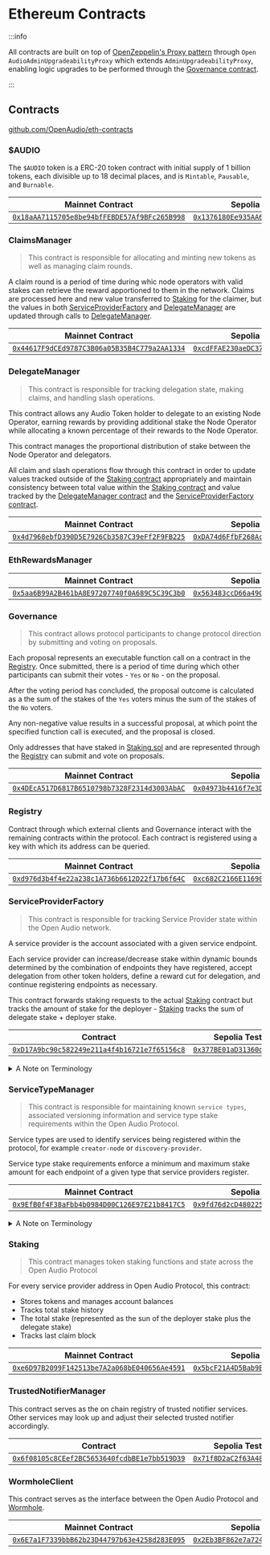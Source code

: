 # Ethereum Contracts

:::info

All contracts are built on top of
[OpenZeppelin's Proxy pattern](https://docs.openzeppelin.com/upgrades-plugins/1.x/proxies) through
`Open AudioAdminUpgradeabilityProxy` which extends `AdminUpgradeabilityProxy`, enabling logic upgrades
to be performed through the [Governance contract](#governance).

:::

## Contracts

[github.com/OpenAudio/eth-contracts](https://github.com/OpenAudio/eth-contracts)

### $AUDIO

The `$AUDIO` token is a ERC-20 token contract with initial supply of 1 billion tokens, each
divisible up to 18 decimal places, and is `Mintable`, `Pausable`, and `Burnable`.

| Mainnet Contract                                            | Sepolia Testnet Contract                                         |
| ----------------------------------------------------------- | ---------------------------------------------------------------- |
| [`0x18aAA7115705e8be94bfFEBDE57Af9BFc265B998`][Token] | [`0x1376180Ee935AA64A27780F4BE97726Df7B0e2B2`][Token_test] |

[Token]: https://etherscan.io/address/0x18aAA7115705e8be94bfFEBDE57Af9BFc265B998#code
[Token_test]: https://sepolia.etherscan.io/address/0x1376180Ee935AA64A27780F4BE97726Df7B0e2B2

### ClaimsManager

> This contract is responsible for allocating and minting new tokens as well as managing claim
> rounds.

A claim round is a period of time during whic node operators with valid stakes can retrieve the
reward apportioned to them in the network. Claims are processed here and new value transferred to
[Staking](#staking) for the claimer, but the values in both
[ServiceProviderFactory](#serviceproviderfactory) and [DelegateManager](#delegatemanager) are
updated through calls to [DelegateManager](#delegatemanager).

| Mainnet Contract                                              | Sepolia Testnet Contract                                           |
| ------------------------------------------------------------- | ------------------------------------------------------------------ |
| [`0x44617F9dCEd9787C3B06a05B35B4C779a2AA1334`][ClaimsManager] | [`0xcdFFAE230aeDC376478b16f369489A3b450fc2c8`][ClaimsManager_test] |

[ClaimsManager]: https://etherscan.io/address/0x44617F9dCEd9787C3B06a05B35B4C779a2AA1334#code
[ClaimsManager_test]:
  https://sepolia.etherscan.io/address/0xcdFFAE230aeDC376478b16f369489A3b450fc2c8

### DelegateManager

> This contract is responsible for tracking delegation state, making claims, and handling slash
> operations.

This contract allows any Audio Token holder to delegate to an existing Node Operator, earning
rewards by providing additional stake the Node Operator while allocating a known percentage of their
rewards to the Node Operator.

This contract manages the proportional distribution of stake between the Node Operator and
delegators.

All claim and slash operations flow through this contract in order to update values tracked outside
of the [Staking contract](#staking) appropriately and maintain consistency between total value
within the [Staking contract](#staking) and value tracked by the
[DelegateManager contract](#delegatemanager) and the
[ServiceProviderFactory contract](#serviceproviderfactory).

| Mainnet Contract                                                | Sepolia Testnet Contract                                             |
| --------------------------------------------------------------- | -------------------------------------------------------------------- |
| [`0x4d7968ebfD390D5E7926Cb3587C39eFf2F9FB225`][DelegateManager] | [`0xDA74d6FfbF268Ac441404f5a61f01103451E8697`][DelegateManager_test] |

[DelegateManager]: https://etherscan.io/address/0x4d7968ebfD390D5E7926Cb3587C39eFf2F9FB225#code
[DelegateManager_test]:
  https://sepolia.etherscan.io/address/0xDA74d6FfbF268Ac441404f5a61f01103451E8697

### EthRewardsManager

| Mainnet Contract                                                  | Sepolia Testnet Contract                                               |
| ----------------------------------------------------------------- | ---------------------------------------------------------------------- |
| [`0x5aa6B99A2B461bA8E97207740f0A689C5C39C3b0`][EthRewardsManager] | [`0x563483ccD66a49Ca730275F8cf37Dd3E6Da864f1`][EthRewardsManager_test] |

[EthRewardsManager]: https://etherscan.io/address/0x5aa6B99A2B461bA8E97207740f0A689C5C39C3b0#code
[EthRewardsManager_test]:
  https://sepolia.etherscan.io/address/0x563483ccD66a49Ca730275F8cf37Dd3E6Da864f1

### Governance

> This contract allows protocol participants to change protocol direction by submitting and voting
> on proposals.

Each proposal represents an executable function call on a contract in the [Registry](#registry).
Once submitted, there is a period of time during which other participants can submit their votes -
`Yes` or `No` - on the proposal.

After the voting period has concluded, the proposal outcome is calculated as a the sum of the stakes
of the `Yes` voters minus the sum of the stakes of the `No` voters.

Any non-negative value results in a successful proposal, at which point the specified function call
is executed, and the proposal is closed.

Only addresses that have staked in [Staking.sol](#staking) and are represented through the
[Registry](#registry) can submit and vote on proposals.

| Mainnet Contract                                           | Sepolia Testnet Contract                                        |
| ---------------------------------------------------------- | --------------------------------------------------------------- |
| [`0x4DEcA517D6817B6510798b7328F2314d3003AbAC`][Governance] | [`0x04973b4416f7e3D62374Ef8b5ABD4a98e4dD401C`][Governance_test] |

[Governance]: https://etherscan.io/address/0x4DEcA517D6817B6510798b7328F2314d3003AbAC#code
[Governance_test]: https://sepolia.etherscan.io/address/0x04973b4416f7e3D62374Ef8b5ABD4a98e4dD401C

### Registry

Contract through which external clients and Governance interact with the remaining contracts within
the protocol. Each contract is registered using a key with which its address can be queried.

| Mainnet Contract                                         | Sepolia Testnet Contract                                      |
| -------------------------------------------------------- | ------------------------------------------------------------- |
| [`0xd976d3b4f4e22a238c1A736b6612D22f17b6f64C`][Registry] | [`0xc682C2166E11690B64338e11633Cb8Bb60B0D9c0`][Registry_test] |

[Registry]: https://etherscan.io/address/0xd976d3b4f4e22a238c1A736b6612D22f17b6f64C#code
[Registry_test]: https://sepolia.etherscan.io/address/0xc682C2166E11690B64338e11633Cb8Bb60B0D9c0

### ServiceProviderFactory

> This contract is responsible for tracking Service Provider state within the Open Audio network.

A service provider is the account associated with a given service endpoint.

Each service provider can increase/decrease stake within dynamic bounds determined by the
combination of endpoints they have registered, accept delegation from other token holders, define a
reward cut for delegation, and continue registering endpoints as necessary.

This contract forwards staking requests to the actual [Staking](#staking) contract but tracks the
amount of stake for the deployer - [Staking](#staking) tracks the sum of delegate stake + deployer
stake.

| Contract                                                               | Sepolia Testnet Contract Mainnet                                            |
| ---------------------------------------------------------------------- | --------------------------------------------------------------------------- |
| [`0xD17A9bc90c582249e211a4f4b16721e7f65156c8`][ServiceProviderFactory] | [`0x377BE01aD31360d0DFB16035A4515954395A8185`][ServiceProviderFactory_test] |

[ServiceProviderFactory]:
  https://etherscan.io/address/0xD17A9bc90c582249e211a4f4b16721e7f65156c8#code
[ServiceProviderFactory_test]:
  https://sepolia.etherscan.io/address/0x377BE01aD31360d0DFB16035A4515954395A8185

<details>
<summary>A Note on Terminology</summary>

Through out the Smart Contracts that define the Open Audio protocol, the term "service provider" is used
along with the "service endpoint(s)" that they operate.

More current terminology is "Node Operator" and "Open Audio Node" respectively.

- **Old**: `Service Providers` operate `service endpoints`
- **New**: `Node Operators` operate `Open Audio Nodes`

</details>

### ServiceTypeManager

> This contract is responsible for maintaining known `service types`, associated versioning
> information and service type stake requirements within the Open Audio Protocol.

Service types are used to identify services being registered within the protocol, for example
`creator-node` or `discovery-provider`.

Service type stake requirements enforce a minimum and maximum stake amount for each endpoint of a
given type that service providers register.

| Mainnet Contract                                                   | Sepolia Testnet Contract                                                |
| ------------------------------------------------------------------ | ----------------------------------------------------------------------- |
| [`0x9EfB0f4F38aFbb4b0984D00C126E97E21b8417C5`][ServiceTypeManager] | [`0x9fd76d2cD48022526F3a164541E6552291F4a862`][ServiceTypeManager_test] |

[ServiceTypeManager]: https://etherscan.io/address/0x9EfB0f4F38aFbb4b0984D00C126E97E21b8417C5#code
[ServiceTypeManager_test]:
  https://sepolia.etherscan.io/address/0x9fd76d2cD48022526F3a164541E6552291F4a862

<details>
<summary>A Note on Terminology</summary>

Through out the Smart Contracts that define the Open Audio protocol, the terms `creator-node` and
`discovery-provider` are used to define `service types`.

More current terminology is `content-node` and `discovery-node` are `Open Audio Node` types
respectively.

- **Old**: `creator-node` and `discovery-provider` are `service types`
- **New**: `content-node` and `discovery-node` are `Open Audio Node` types.

</details>

### Staking

> This contract manages token staking functions and state across the Open Audio Protocol

For every service provider address in Open Audio Protocol, this contract:

- Stores tokens and manages account balances
- Tracks total stake history
- The total stake (represented as the sun of the deployer stake plus the delegate stake)
- Tracks last claim block

| Mainnet Contract                                        | Sepolia Testnet Contract                                     |
| ------------------------------------------------------- | ------------------------------------------------------------ |
| [`0xe6D97B2099F142513be7A2a068bE040656Ae4591`][Staking] | [`0x5bcF21A4D5Bab9B0869B9c55D233f80135C814C6`][Staking_test] |

[Staking]: https://etherscan.io/address/0xe6D97B2099F142513be7A2a068bE040656Ae4591#code
[Staking_test]: https://sepolia.etherscan.io/address/0x5bcF21A4D5Bab9B0869B9c55D233f80135C814C6

### TrustedNotifierManager

This contract serves as the on chain registry of trusted notifier services. Other services may look
up and adjust their selected trusted notifier accordingly.

| Contract                                                               | Sepolia Testnet Contract Mainnet                                            |
| ---------------------------------------------------------------------- | --------------------------------------------------------------------------- |
| [`0x6f08105c8CEef2BC5653640fcdbBE1e7bb519D39`][TrustedNotifierManager] | [`0x71f8D2aC2f63A481d597d2A6cc160787A048525C`][TrustedNotifierManager_test] |

[TrustedNotifierManager]:
  https://etherscan.io/address/0x6f08105c8CEef2BC5653640fcdbBE1e7bb519D39#code
[TrustedNotifierManager_test]:
  https://sepolia.etherscan.io/address/0x71f8D2aC2f63A481d597d2A6cc160787A048525C

### WormholeClient

This contract serves as the interface between the Open Audio Protocol and
[Wormhole](https://solana.com/ecosystem/wormhole).

| Mainnet Contract                                               | Sepolia Testnet Contract                                            |
| -------------------------------------------------------------- | ------------------------------------------------------------------- |
| [`0x6E7a1F7339bbB62b23D44797b63e4258d283E095`][wormholeclient] | [`0x2Eb3BF862e7a724A151e78CEB1173FB332E174a0`][wormholeclient_test] |

[wormholeclient]: https://etherscan.io/address/0x6E7a1F7339bbB62b23D44797b63e4258d283E095#code
[wormholeclient_test]:
  https://sepolia.etherscan.io/address/0x2Eb3BF862e7a724A151e78CEB1173FB332E174a0
